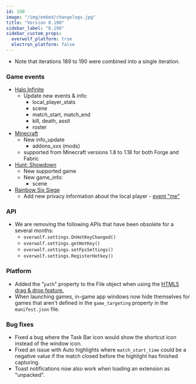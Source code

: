 ```yaml
---
id: 190
image: "/img/embed/changelogs.jpg"
title: "Version 0.190"
sidebar_label: "0.190"
sidebar_custom_props:
  overwolf_platform: true
  electron_platform: false
---
```


* Note that iterations 189 to 190 were combined into a single iteration.

### Game events

* [Halo Infinite](/api/games/events/halo-infinite)
  * Update new events & info:
    * local_player_stats
    * scene
    * match_start, match_end
    * kill, death, assit
    * roster
 * [Minecraft](/api/games/events/minecraft)
   * New info_update
     * addons_xxx (mods)  
   * supported from Minecraft versions 1.8 to 1.18 for both Forge and Fabric 
* [Hunt: Showdown](/api/games/events/hunt-showdown)
  * New supported game
  * New game_info:
    * scene
* [Rainbow Six Siege](/api/games/events/rainbow-six-siege)
  * Add new privacy information about the local player - [event "me"](/api/games/events/rainbow-six-siege#me)

### API

 * We are removing the following APIs that have been obsolete for a several  months:
   * `overwolf.settings.OnHotKeyChanged()`
   * `overwolf.settings.getHotKey()`
   * `overwolf.settings.setFpsSettings()`
   * `overwolf.settings.RegisterHotkey()`

### Platform

 * Added the "`path`" property to the File object when using the [HTML5 drag & drop feature.](https://developer.mozilla.org/en-US/docs/Web/DataTransfer/files)
 * When launching games, in-game app windows now hide themselves for games that aren't defined in the `game_targeting` property in the `manifest.json` file.

### Bug fixes

* Fixed a bug where the Task Bar icon would show the shortcut icon instead of the window icon.
* Fixed an issue with Auto highlights where `match_start_time` could be a negative value if the match closed before the highlight has finished capturing.
* Toast notifications now also work when loading an extension as "unpacked".

